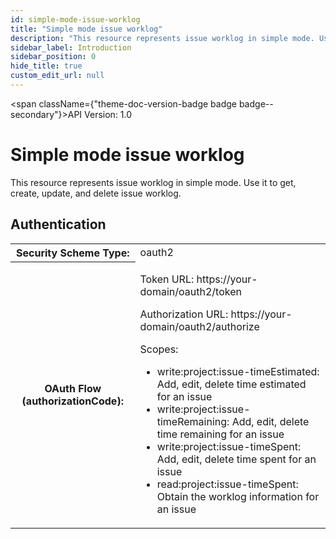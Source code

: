 ```yaml
---
id: simple-mode-issue-worklog
title: "Simple mode issue worklog"
description: "This resource represents issue worklog in simple mode. Use it to get, create, update, and delete issue worklog."
sidebar_label: Introduction
sidebar_position: 0
hide_title: true
custom_edit_url: null
---
```



<span className={"theme-doc-version-badge badge badge--secondary"}>API Version: 1.0</span>

# Simple mode issue worklog



This resource represents issue worklog in simple mode. Use it to get, create, update, and delete issue worklog.


<div style={{"marginBottom":"2rem"}}><h2 id={"authentication"} style={{"marginBottom":"1rem"}}>Authentication</h2><SchemaTabs className={"openapi-tabs__security-schemes"}><TabItem label={"OAuth 2.0: oauth2"} value={"oauth2"}><div><table><tbody><tr><th>Security Scheme Type:</th><td>oauth2</td></tr><tr><th>OAuth Flow (authorizationCode):</th><td><p>Token URL: https://your-domain/oauth2/token</p><p>Authorization URL: https://your-domain/oauth2/authorize</p><span>Scopes:</span><ul><li>write:project:issue-timeEstimated: Add, edit, delete time estimated for an issue</li><li>write:project:issue-timeRemaining: Add, edit, delete time remaining for an issue</li><li>write:project:issue-timeSpent: Add, edit, delete time spent for an issue</li><li>read:project:issue-timeSpent: Obtain the worklog information for an issue</li></ul></td></tr></tbody></table></div></TabItem></SchemaTabs></div>